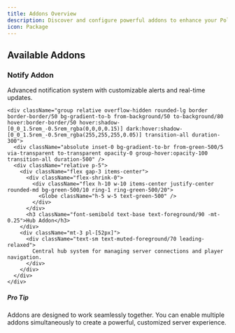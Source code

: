 ```yaml
---
title: Addons Overview
description: Discover and configure powerful addons to enhance your PoloCloud experience
icon: Package
---
```



<div className="max-w-4xl mx-auto px-4 my-20">
  <div className="h-[2px] bg-gradient-to-r from-transparent via-border/40 to-transparent" />
  <div className="h-px mt-1 bg-gradient-to-r from-transparent via-primary/30 to-transparent blur-sm" />
</div>

<div className="relative py-12">
  <div className="absolute inset-0 bg-gradient-to-r from-primary/5 via-primary/10 to-primary/5 blur-[100px] opacity-40" />
  <div className="text-center mb-10 relative">
    <div className="absolute inset-0 bg-gradient-to-r from-primary/20 via-primary/30 to-primary/20 blur-[32px] opacity-20" />
    <h2 className="relative text-3xl font-bold bg-gradient-to-r from-foreground via-primary to-foreground bg-clip-text text-transparent tracking-tight">
      Available Addons
    </h2>
    <div className="w-20 h-1 bg-gradient-to-r from-transparent via-primary/50 to-transparent rounded-full mx-auto mt-4" />
  </div>

  <div className="grid grid-cols-1 sm:grid-cols-2 gap-5 max-w-4xl mx-auto">
    <div className="group relative overflow-hidden rounded-lg border border-border/50 bg-gradient-to-b from-background/50 to-background/80 hover:border-border/50 hover:shadow-[0_0_1.5rem_-0.5rem_rgba(0,0,0,0.15)] dark:hover:shadow-[0_0_1.5rem_-0.5rem_rgba(255,255,255,0.05)] transition-all duration-300">
      <div className="absolute inset-0 bg-gradient-to-br from-blue-500/5 via-transparent to-transparent opacity-0 group-hover:opacity-100 transition-all duration-500" />
      <div className="relative p-5">
        <div className="flex gap-3 items-center">
          <div className="flex-shrink-0">
            <div className="flex h-10 w-10 items-center justify-center rounded-md bg-blue-500/10 ring-1 ring-blue-500/20">
              <Bell className="h-5 w-5 text-blue-500" />
            </div>
          </div>
          <h3 className="font-semibold text-base text-foreground/90 -mt-0.25">Notify Addon</h3>
        </div>
        <div className="mt-3 pl-[52px]">
          <div className="text-sm text-muted-foreground/70 leading-relaxed">
            Advanced notification system with customizable alerts and real-time updates.
          </div>
        </div>
      </div>
    </div>

    <div className="group relative overflow-hidden rounded-lg border border-border/50 bg-gradient-to-b from-background/50 to-background/80 hover:border-border/50 hover:shadow-[0_0_1.5rem_-0.5rem_rgba(0,0,0,0.15)] dark:hover:shadow-[0_0_1.5rem_-0.5rem_rgba(255,255,255,0.05)] transition-all duration-300">
      <div className="absolute inset-0 bg-gradient-to-br from-green-500/5 via-transparent to-transparent opacity-0 group-hover:opacity-100 transition-all duration-500" />
      <div className="relative p-5">
        <div className="flex gap-3 items-center">
          <div className="flex-shrink-0">
            <div className="flex h-10 w-10 items-center justify-center rounded-md bg-green-500/10 ring-1 ring-green-500/20">
              <Globe className="h-5 w-5 text-green-500" />
            </div>
          </div>
          <h3 className="font-semibold text-base text-foreground/90 -mt-0.25">Hub Addon</h3>
        </div>
        <div className="mt-3 pl-[52px]">
          <div className="text-sm text-muted-foreground/70 leading-relaxed">
            Central hub system for managing server connections and player navigation.
          </div>
        </div>
      </div>
    </div>
  </div>
</div>

<div className="relative overflow-hidden rounded-xl border border-blue-500/20 bg-gradient-to-br from-blue-500/10 to-blue-500/5 p-6 mb-4">
  <div className="absolute inset-0 bg-gradient-to-br from-blue-500/5 via-transparent to-blue-500/5 opacity-40" />
  <div className="relative">
    <div className="flex items-center gap-3 mb-3">
      <div className="flex h-8 w-8 items-center justify-center rounded-lg bg-blue-500/20 ring-1 ring-blue-500/30">
        <Package className="h-4 w-4 text-blue-500" />
      </div>
      <h5 className="text-sm font-semibold text-blue-600 dark:text-blue-400">Pro Tip</h5>
    </div>
    <div className="text-sm text-blue-700 dark:text-blue-300 leading-relaxed">
      Addons are designed to work seamlessly together. You can enable multiple addons simultaneously to create a powerful, customized server experience.
    </div>
  </div>
</div> 